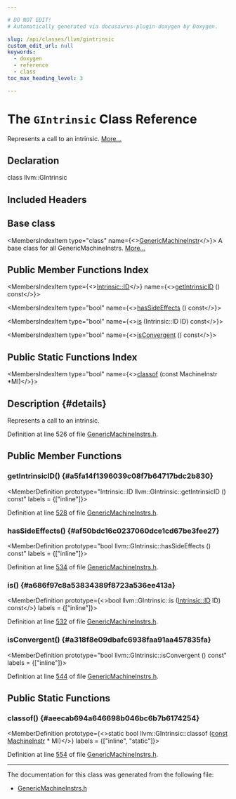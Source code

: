 ```yaml
---

# DO NOT EDIT!
# Automatically generated via docusaurus-plugin-doxygen by Doxygen.

slug: /api/classes/llvm/gintrinsic
custom_edit_url: null
keywords:
  - doxygen
  - reference
  - class
toc_max_heading_level: 3

---
```





# The `GIntrinsic` Class Reference

<DoxygenPage pluginConfig={pluginConfig}>

Represents a call to an intrinsic. <a href="#details">More...</a>

## Declaration

<CodeBlock>class llvm::GIntrinsic</CodeBlock>

## Included Headers

<IncludesList>
<IncludesListItem
  filePath="llvm/CodeGen/GlobalISel/GenericMachineInstrs.h"
  permalink="/docs/api/files/include/include/llvm/include/llvm/codegen/include/llvm/codegen/globalisel/genericmachineinstrs-h"
  isLocal="true" />
</IncludesList>

## Base class

<MembersIndex>

<MembersIndexItem
  type="class"
  name={<><a href="/docs/api/classes/llvm/genericmachineinstr">GenericMachineInstr</a></>}>
A base class for all GenericMachineInstrs. <a href="/docs/api/classes/llvm/genericmachineinstr/#details">More...</a>
</MembersIndexItem>

</MembersIndex>

## Public Member Functions Index

<MembersIndex>

<MembersIndexItem
  type={<><a href="/docs/api/namespaces/llvm/intrinsic/#a80add6b3b1cdaec560907995127adc16">Intrinsic::ID</a></>}
  name={<><a href="#a5fa14f1396039c08f7b64717bdc2b830">getIntrinsicID</a> () const</>}>
</MembersIndexItem>

<MembersIndexItem
  type="bool"
  name={<><a href="#af50bdc16c0237060dce1cd67be3fee27">hasSideEffects</a> () const</>}>
</MembersIndexItem>

<MembersIndexItem
  type="bool"
  name={<><a href="#a686f97c8a53834389f8723a536ee413a">is</a> (Intrinsic::ID ID) const</>}>
</MembersIndexItem>

<MembersIndexItem
  type="bool"
  name={<><a href="#a318f8e09dbafc6938faa91aa457835fa">isConvergent</a> () const</>}>
</MembersIndexItem>

</MembersIndex>

## Public Static Functions Index

<MembersIndex>

<MembersIndexItem
  type="bool"
  name={<><a href="#aeecab694a646698b046bc6b7b6174254">classof</a> (const MachineInstr &#42;MI)</>}>
</MembersIndexItem>

</MembersIndex>

## Description {#details}

Represents a call to an intrinsic.

Definition at line 526 of file <a href="/docs/api/files/include/include/llvm/include/llvm/codegen/include/llvm/codegen/globalisel/genericmachineinstrs-h">GenericMachineInstrs.h</a>.

<SectionDefinition>

## Public Member Functions

### getIntrinsicID() {#a5fa14f1396039c08f7b64717bdc2b830}

<MemberDefinition
  prototype="Intrinsic::ID llvm::GIntrinsic::getIntrinsicID () const"
  labels = {["inline"]}>

Definition at line <a href="/docs/api/files/include/include/llvm/include/llvm/codegen/include/llvm/codegen/globalisel/genericmachineinstrs-h/#l00528">528</a> of file <a href="/docs/api/files/include/include/llvm/include/llvm/codegen/include/llvm/codegen/globalisel/genericmachineinstrs-h">GenericMachineInstrs.h</a>.
</MemberDefinition>

### hasSideEffects() {#af50bdc16c0237060dce1cd67be3fee27}

<MemberDefinition
  prototype="bool llvm::GIntrinsic::hasSideEffects () const"
  labels = {["inline"]}>

Definition at line <a href="/docs/api/files/include/include/llvm/include/llvm/codegen/include/llvm/codegen/globalisel/genericmachineinstrs-h/#l00534">534</a> of file <a href="/docs/api/files/include/include/llvm/include/llvm/codegen/include/llvm/codegen/globalisel/genericmachineinstrs-h">GenericMachineInstrs.h</a>.
</MemberDefinition>

### is() {#a686f97c8a53834389f8723a536ee413a}

<MemberDefinition
  prototype={<>bool llvm::GIntrinsic::is (<a href="/docs/api/namespaces/llvm/intrinsic/#a80add6b3b1cdaec560907995127adc16">Intrinsic::ID</a> ID) const</>}
  labels = {["inline"]}>

Definition at line <a href="/docs/api/files/include/include/llvm/include/llvm/codegen/include/llvm/codegen/globalisel/genericmachineinstrs-h/#l00532">532</a> of file <a href="/docs/api/files/include/include/llvm/include/llvm/codegen/include/llvm/codegen/globalisel/genericmachineinstrs-h">GenericMachineInstrs.h</a>.
</MemberDefinition>

### isConvergent() {#a318f8e09dbafc6938faa91aa457835fa}

<MemberDefinition
  prototype="bool llvm::GIntrinsic::isConvergent () const"
  labels = {["inline"]}>

Definition at line <a href="/docs/api/files/include/include/llvm/include/llvm/codegen/include/llvm/codegen/globalisel/genericmachineinstrs-h/#l00544">544</a> of file <a href="/docs/api/files/include/include/llvm/include/llvm/codegen/include/llvm/codegen/globalisel/genericmachineinstrs-h">GenericMachineInstrs.h</a>.
</MemberDefinition>

</SectionDefinition>

<SectionDefinition>

## Public Static Functions

### classof() {#aeecab694a646698b046bc6b7b6174254}

<MemberDefinition
  prototype={<>static bool llvm::GIntrinsic::classof (<a href="/docs/api/files/lib/lib/target/lib/target/aarch64/aarch64promoteconstant-cpp/#a90f8350fecae261c25be85d38b451bff">const</a> <a href="/docs/api/classes/llvm/machineinstr">MachineInstr</a> &#42; MI)</>}
  labels = {["inline", "static"]}>

Definition at line <a href="/docs/api/files/include/include/llvm/include/llvm/codegen/include/llvm/codegen/globalisel/genericmachineinstrs-h/#l00554">554</a> of file <a href="/docs/api/files/include/include/llvm/include/llvm/codegen/include/llvm/codegen/globalisel/genericmachineinstrs-h">GenericMachineInstrs.h</a>.
</MemberDefinition>

</SectionDefinition>

<hr/>

The documentation for this class was generated from the following file:

<ul>
<li><a href="/docs/api/files/include/include/llvm/include/llvm/codegen/include/llvm/codegen/globalisel/genericmachineinstrs-h">GenericMachineInstrs.h</a></li>
</ul>

</DoxygenPage>
